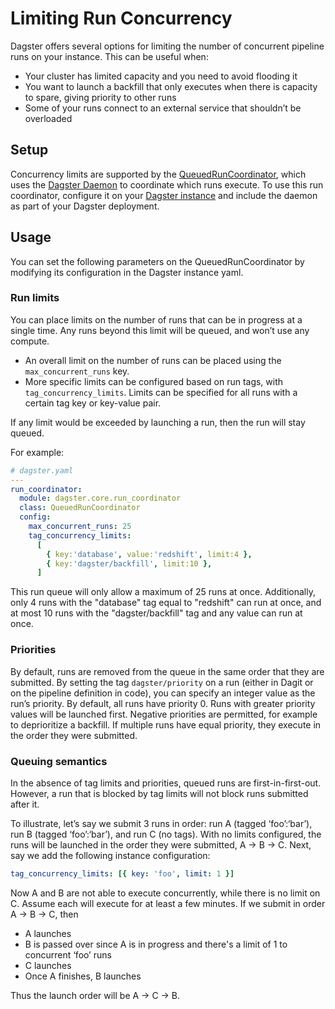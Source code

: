 
<DynamicMetaTags
  title="Limiting run concurrency | Dagster"
  description="Using the Dagster Daemon to queue runs."
/>

# Limiting Run Concurrency

Dagster offers several options for limiting the number of concurrent pipeline runs on your instance. This can be useful when:

- Your cluster has limited capacity and you need to avoid flooding it
- You want to launch a backfill that only executes when there is capacity to spare, giving priority to other runs
- Some of your runs connect to an external service that shouldn’t be overloaded

## Setup

Concurrency limits are supported by the [QueuedRunCoordinator](/overview/pipeline-runs/run-coordinator), which uses the [Dagster Daemon](/overview/daemon) to coordinate which runs execute.
To use this run coordinator, configure it on your [Dagster instance](/overview/instances/dagster-instance) and include the daemon as part of your Dagster deployment.

## Usage

You can set the following parameters on the QueuedRunCoordinator by modifying its configuration in
the Dagster instance yaml.

### Run limits

You can place limits on the number of runs that can be in progress at a single time. Any runs beyond this limit will be queued, and won’t use any compute.

- An overall limit on the number of runs can be placed using the `max_concurrent_runs` key.
- More specific limits can be configured based on run tags, with `tag_concurrency_limits`. Limits can be specified for all runs with a certain tag key or key-value pair.

If any limit would be exceeded by launching a run, then the run will stay queued.

For example:

```yaml
# dagster.yaml
---
run_coordinator:
  module: dagster.core.run_coordinator
  class: QueuedRunCoordinator
  config:
    max_concurrent_runs: 25
    tag_concurrency_limits:
      [
        { key:'database', value:'redshift', limit:4 },
        { key:'dagster/backfill', limit:10 },
      ]
```

This run queue will only allow a maximum of 25 runs at once. Additionally, only 4 runs with the "database" tag equal to "redshift" can run at once, and at most 10 runs with the "dagster/backfill" tag and any value can run at once.

### Priorities

By default, runs are removed from the queue in the same order that they are submitted. By setting the tag
`dagster/priority` on a run (either in Dagit or on the pipeline definition in code), you can specify an integer value
as the run’s priority. By default, all runs have priority 0. Runs with greater priority values will be
launched first. Negative priorities are permitted, for example to deprioritize a backfill. If multiple
runs have equal priority, they execute in the order they were submitted.

### Queuing semantics

In the absence of tag limits and priorities, queued runs are first-in-first-out. However, a run that is blocked by tag limits will not block runs submitted after it.

To illustrate, let’s say we submit 3 runs in order: run A (tagged ‘foo’:‘bar’), run B (tagged ‘foo’:‘bar’), and run C (no tags). With no limits configured, the runs will be launched in the order they were submitted, A → B → C. Next, say we add the following instance configuration:

```yaml
tag_concurrency_limits: [{ key: 'foo', limit: 1 }]
```

Now A and B are not able to execute concurrently, while there is no limit on C. Assume each will execute for at least a few minutes. If we submit in order A → B → C, then

- A launches
- B is passed over since A is in progress and there's a limit of 1 to concurrent ‘foo’ runs
- C launches
- Once A finishes, B launches

Thus the launch order will be A → C → B.
